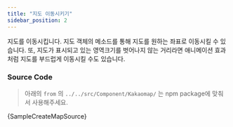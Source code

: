 ```yaml
---
title: "지도 이동시키기"
sidebar_position: 2
---
```


지도를 이동시킵니다. 지도 객체의 메소드를 통해 지도를 원하는 좌표로 이동시킬 수 있습니다. 또, 지도가 표시되고 있는 영역크기를 벗어나지 않는 거리라면 애니메이션 효과처럼 지도를 부드럽게 이동시킬 수도 있습니다.


<SampleCreateMap />

### Source Code

> 아래의 `from` 의 `../../src/Component/Kakaomap/` 는 npm package에 맞춰서 사용해주세요.

<CodeBlock className="language-jsx">{SampleCreateMapSource}</CodeBlock>
